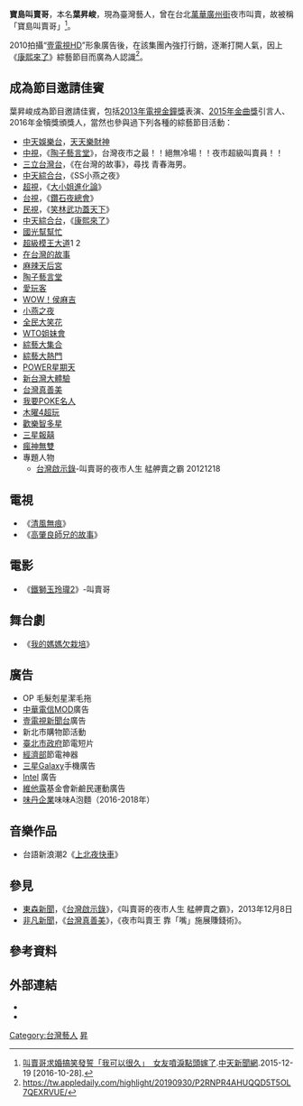 {{blpsources|time=2020-12-01}}
{{藝人
| 姓名     = 葉昇峻
| 類型     = 藝人
| 圖片  = 
| 圖片尺寸  = 
| 圖片簡介  =
| 英文名 =
| 羅馬拼音 = 
| 綽號 = 叫賣哥
| 國籍 = {{ROC}}
| 民族 = 
| 出生日期 = 1975年11月17日
| 出生地點 = {{TWN}}
| spouse = [[周惠珊|周惠珊]](周三珊)
| 語言 = [[现代标准汉语|國語]]、[[閩南語|閩南語]] <!-- 中華民國國民稱「現代標準漢語」為「國語」，「華語」是海外華人對該語言的稱呼。 -->
| 活躍年代 = 
| 經紀公司 =純屬娛樂文創工作室
| 網站 = 
| 獎項 =
}}
'''寶島叫賣哥'''，本名'''葉昇峻'''，現為臺灣藝人，曾在台北[[萬華區|萬華]][[廣州街_(台北市)|廣州街]]夜市叫賣，故被稱「寶島叫賣哥」<ref>[http://gotv.ctitv.com.tw/2015/12/129344.htm 叫賣哥求婚搞笑發誓「我可以很久」　女友噴淚點頭嫁了].[[中天新聞網|中天新聞網]].2015-12-19 [2016-10-28].</ref>。

2010拍攝“[[壹電視|壹電視]]HD”形象廣告後，在該集團內強打行銷，逐漸打開人氣，因上《[[康熙來了|康熙來了]]》綜藝節目而廣為人認識<ref>https://tw.appledaily.com/highlight/20190930/P2RNPR4AHUQQD5T5OL7QEXRVUE/</ref>。

==成為節目邀請佳賓==
葉昇峻成為節目邀請佳賓，包括[[第48屆金鐘獎|2013年電視金鐘獎]]表演、[[第26屆金曲獎|2015年金曲獎]]引言人、2016年金犢獎頒獎人，當然也參與過下列各種的綜藝節目活動：
*[[中天娛樂台|中天娛樂台]]，[[天天樂財神|天天樂財神]]
*[[中視|中視]]，《[[陶子藝言堂|陶子藝言堂]]》，台灣夜市之最！！絕無冷場！！夜市超級叫賣員！！
*[[三立台灣台|三立台灣台]]，《在台灣的故事》，尋找 青春海男。
*[[中天綜合台|中天綜合台]]，《SS小燕之夜》
*[[超視|超視]]，《[[大小姐進化論|大小姐進化論]]》
*[[台視|台視]]，《[[鑽石夜總會|鑽石夜總會]]》
*[[民視|民視]]，《[[笑林武功蓋天下|笑林武功蓋天下]]》
*[[中天綜合台|中天綜合台]]，《[[康熙來了|康熙來了]]》
*[[國光幫幫忙|國光幫幫忙]]
*[[超級模王大道|超級模王大道]]1 2
*[[在台灣的故事|在台灣的故事]]
*[[麻辣天后宮|麻辣天后宮]]
*[[陶子藝言堂|陶子藝言堂]]
*[[愛玩客|愛玩客]]
*[[WOW！侯麻吉|WOW！侯麻吉]]
*[[小燕之夜|小燕之夜]]
*[[全民大笑花|全民大笑花]]
*[[WTO姐妹會|WTO姐妹會]]
*[[綜藝大集合|綜藝大集合]]
*[[綜藝大熱門|綜藝大熱門]]
*[[POWER星期天|POWER星期天]]
*[[新台灣大體驗|新台灣大體驗]]
*[[台灣真善美|台灣真善美]]
*[[我要POKE名人|我要POKE名人]]
*[[木曜4超玩|木曜4超玩]]
*[[歡樂智多星|歡樂智多星]]
*[[三星報囍|三星報囍]]
*[[瘋神無雙|瘋神無雙]]
*專題人物
**[[台灣啟示錄|台灣啟示錄]]-叫賣哥的夜市人生 艋舺賣之霸 20121218

==電視==
* 《[[清風無痕|清風無痕]]》
* 《[[高肇良師兄的故事|高肇良師兄的故事]]》

==電影==
*《[[鐵獅玉玲瓏2_(電影)|鐵獅玉玲瓏2]]》-叫賣哥

==舞台劇==
* 《[[我的媽媽欠栽培|我的媽媽欠栽培]]》

== 廣告 ==
* OP 毛髮剋星潔毛拖
* [[中華電信MOD|中華電信MOD]]廣告
* [[壹電視新聞台|壹電視新聞台]]廣告
* 新北市購物節活動
* [[臺北市政府|臺北市政府]]節電短片
* [[中華民國經濟部|經濟部]]節電神器
* [[三星Galaxy|三星Galaxy]]手機廣告
* [[Intel|Intel]] 廣告
* [[維他露食品|維他露]]基金會新鹼民運動廣告
* [[味丹企業|味丹企業]]味味A泡麵（2016-2018年）

==音樂作品==
* 台語新浪潮2《[[上北夜快車|上北夜快車]]》

==參見==
*[[東森新聞|東森新聞]]，《[[台灣啟示錄|台灣啟示錄]]》，《叫賣哥的夜市人生 艋舺賣之霸》，2013年12月8日
*[[非凡新聞|非凡新聞]]，《[[台灣真善美|台灣真善美]]》，《夜市叫賣王 靠「嘴」施展賺錢術》。

== 參考資料 ==
{{reflist}}

==外部連結==
*{{facebook|winston641015}}
*{{Instagram|yeah1116}}

[[Category:台灣藝人|Category:台灣藝人]]
[[Category:葉姓|昇]]